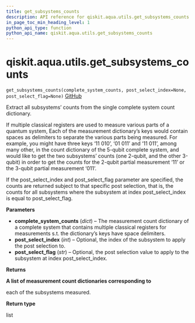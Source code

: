 ```yaml
---
title: get_subsystems_counts
description: API reference for qiskit.aqua.utils.get_subsystems_counts
in_page_toc_min_heading_level: 1
python_api_type: function
python_api_name: qiskit.aqua.utils.get_subsystems_counts
---
```


# qiskit.aqua.utils.get\_subsystems\_counts

<span id="qiskit.aqua.utils.get_subsystems_counts" />

`get_subsystems_counts(complete_system_counts, post_select_index=None, post_select_flag=None)` [GitHub](https://github.com/qiskit-community/qiskit-aqua/tree/stable/0.9/qiskit/aqua/utils/subsystem.py "view source code")

Extract all subsystems’ counts from the single complete system count dictionary.

If multiple classical registers are used to measure various parts of a quantum system, Each of the measurement dictionary’s keys would contain spaces as delimiters to separate the various parts being measured. For example, you might have three keys ‘11 010’, ‘01 011’ and ‘11 011’, among many other, in the count dictionary of the 5-qubit complete system, and would like to get the two subsystems’ counts (one 2-qubit, and the other 3-qubit) in order to get the counts for the 2-qubit partial measurement ‘11’ or the 3-qubit partial measurement ‘011’.

If the post\_select\_index and post\_select\_flag parameter are specified, the counts are returned subject to that specific post selection, that is, the counts for all subsystems where the subsystem at index post\_select\_index is equal to post\_select\_flag.

**Parameters**

*   **complete\_system\_counts** (*dict*) – The measurement count dictionary of a complete system that contains multiple classical registers for measurements s.t. the dictionary’s keys have space delimiters.
*   **post\_select\_index** (*int*) – Optional, the index of the subsystem to apply the post selection to.
*   **post\_select\_flag** (*str*) – Optional, the post selection value to apply to the subsystem at index post\_select\_index.

**Returns**

**A list of measurement count dictionaries corresponding to**

each of the subsystems measured.

**Return type**

list

